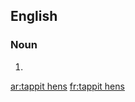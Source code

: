 ==English==

===Noun===
{{head|en|plural|head=[[tappit]] [[hen]]s}}

# {{plural of|tappit hen|lang=en}}

[[ar:tappit hens]]
[[fr:tappit hens]]